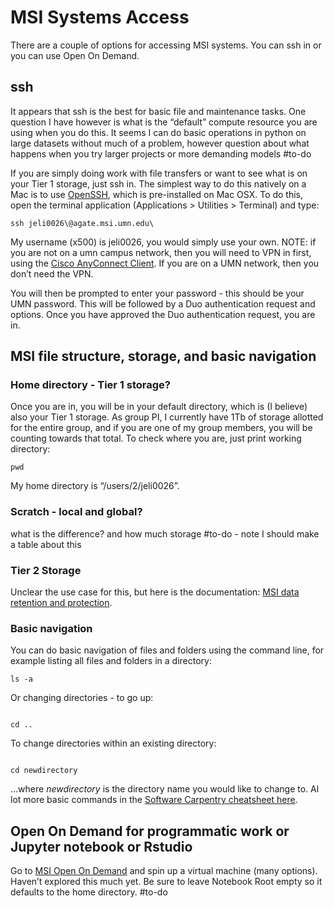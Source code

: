# MSI Systems Access

There are a couple of options for accessing MSI systems. You can ssh in or you can use Open On Demand.

## ssh

It appears that ssh is the best for basic file and maintenance tasks. One question I have however is what is the "default" compute resource you are using when you do this. It seems I can do basic operations in python on large datasets without much of a problem, however question about what happens when you try larger projects or more demanding models #to-do

If you are simply doing work with file transfers or want to see what is on your Tier 1 storage, just ssh in. The simplest way to do this natively on a Mac is to use [OpenSSH](https://it.umn.edu/services-technologies/resources/use-secure-shell-ssh), which is pre-installed on Mac OSX. To do this, open the terminal application (Applications \> Utilities \> Terminal) and type:

```shell 
ssh jeli0026\@agate.msi.umn.edu\
```

My username (x500) is jeli0026, you would simply use your own. NOTE: if you are not on a umn campus network, then you will need to VPN in first, using the [Cisco AnyConnect Client](https://it.umn.edu/services-technologies/virtual-private-network-vpn). If you are on a UMN network, then you don't need the VPN.

You will then be prompted to enter your password - this should be your UMN password. This will be followed by a Duo authentication request and options. Once you have approved the Duo authentication request, you are in.

## MSI file structure, storage, and basic navigation

### Home directory - Tier 1 storage?

Once you are in, you will be in your default directory, which is (I believe) also your Tier 1 storage. As group PI, I currently have 1Tb of storage allotted for the entire group, and if you are one of my group members, you will be counting towards that total. To check where you are, just print working directory:

```shell 
pwd
```

My home directory is "/users/2/jeli0026".

### Scratch - local and global?

what is the difference? and how much storage #to-do - note I should make a table about this

### Tier 2 Storage

Unclear the use case for this, but here is the documentation: [MSI data retention and protection](https://msi.umn.edu/about-msi/policies/data-retention-and-protection).

### Basic navigation

You can do basic navigation of files and folders using the command line, for example listing all files and folders in a directory:

```shell
ls -a
```

Or changing directories - to go up:

```shell

cd ..

```

To change directories within an existing directory:

```shell

cd newdirectory

```

...where *newdirectory* is the directory name you would like to change to. Al lot more basic commands in the [Software Carpentry cheatsheet here](https://rcc-uchicago.github.io/shell-intro/reference/).


## Open On Demand for programmatic work or Jupyter notebook or Rstudio

Go to [MSI Open On Demand](https://msi.umn.edu/about-msi-services/interactive-hpc/open-ondemand) and spin up a virtual machine (many options). Haven't explored this much yet. Be sure to leave Notebook Root empty so it defaults to the home directory. #to-do
